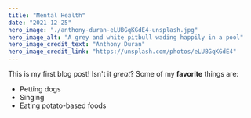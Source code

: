 ---
title: "Mental Health"
date: "2021-12-25"
hero_image: "./anthony-duran-eLUBGqKGdE4-unsplash.jpg"
hero_image_alt: "A grey and white pitbull wading happily in a pool"
hero_image_credit_text: "Anthony Duran"
hero_image_credit_link: "https://unsplash.com/photos/eLUBGqKGdE4"
---

This is my first blog post! Isn't it _great_?
Some of my **favorite** things are:

- Petting dogs
- Singing
- Eating potato-based foods
